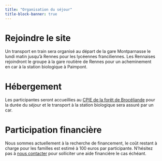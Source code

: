 ```yaml
---
title: "Organisation du séjour"
title-block-banner: true
---
```


<style>

#title-block-header {
  margin-block-end: 10rem;
  position: relative;
  margin-top: -1px;
  height: 75px;
  text-align: right;
  padding-bottom: 1erm;
}

.quarto-title-banner {
  margin-block-end: 10rem;
  position: relative;
  margin-top: -30px;
  height: 85%;
  background-image: url('_images/sb_paimpont_crop.jpeg');
  background-repeat: no-repeat;

}


.p{
margin-top: 10px; /* An absolute length */
}

</style>





# Rejoindre le site

  Un transport en train sera organisé au départ de la gare Montparnasse le lundi matin jusqu'à Rennes pour les lycéennes franciliennes. Les Rennaises rejoindront le groupe à la gare routière de Rennes pour un acheminement en car à la station biologique à Paimpont.

# Hébergement

Les participantes seront accueillies au [CPIE de la forêt de Brocéliande ](https://www.cpie-broceliande.fr/) pour la durée du séjour et le transport à la station biologique sera assuré par un car.


# Participation financière

Nous sommes actuellement à la recherche de financement, le coût restant à charge pour les familles est estimé à 100 euros par participante. N'hésitez pas à [nous contacter](mailto:lesmouettessavantes@gmail.com) pour solliciter une aide financière le cas échéant. 